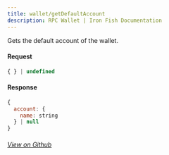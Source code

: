 ```yaml
---
title: wallet/getDefaultAccount
description: RPC Wallet | Iron Fish Documentation
---
```


Gets the default account of the wallet.

#### Request

```js
{ } | undefined
```

#### Response

```js
{
  account: {
    name: string
  } | null
}
```

###### [View on Github](https://github.com/iron-fish/ironfish/blob/master/ironfish/src/rpc/routes/wallet/getDefaultAccount.ts)

